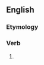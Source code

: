 ==English==

===Etymology===
{{confix|en|re|equip|ed|alt2=equip(p)}}

===Verb===
{{head|en|verb form}}

# {{en-past of|reequip}}